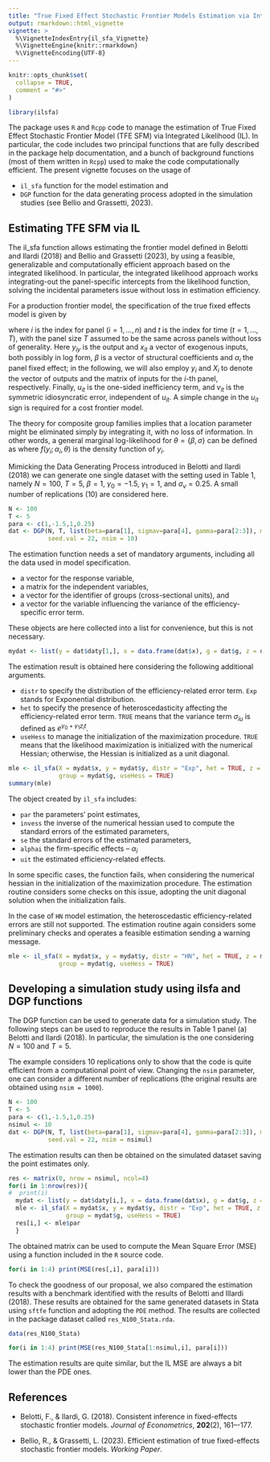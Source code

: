 ```yaml
---
title: "True Fixed Effect Stochastic Frontier Models Estimation via Integrated Likelihood: ilsfa package"
output: rmarkdown::html_vignette
vignette: >
  %\VignetteIndexEntry{il_sfa_Vignette}
  %\VignetteEngine{knitr::rmarkdown}
  %\VignetteEncoding{UTF-8}
---
```


```r
knitr::opts_chunk$set(
  collapse = TRUE,
  comment = "#>"
)
```

```r
library(ilsfa)
```

The package uses `R` and `Rcpp` code to manage the estimation of True Fixed Effect Stochastic Frontier 
Model (TFE SFM) via Integrated Likelihood (IL). In particular, 
the code includes two principal functions that are fully described in the package help documentation, and 
a bunch of background functions (most of them written in `Rcpp`) used to make the code computationally 
efficient. The present vignette focuses on the usage of

- `il_sfa` function for the model estimation and
- `DGP` function for the data generating process adopted in the simulation studies (see Bellio and Grassetti, 2023).

## Estimating TFE SFM via IL

The il_sfa function allows estimating the frontier model defined in Belotti and Ilardi (2018) and 
Bellio and Grassetti (2023), by using a feasible, generalizable and computationally efficient approach 
based on the integrated likelihood. In particular, the integrated likelihood approach works 
integrating-out the panel-specific intercepts from the likelihood function, solving the
incidental parameters issue without loss in estimation efficiency.

For a production frontier model,  the specification of the true fixed effects model is given by

\begin{equation}
\label{spec}
y_{it} =  \alpha_i + x_{it}^\top\beta  - u_{it} + \nu_{it} \, ,
\end{equation}
where $i$ is the index for panel ($i=1,\ldots,n$) and $t$ is the index for time 
($t=1,\ldots,T)$, with the panel size $T$ assumed to be the same across panels without loss of generality. 
Here $y_{iy}$ is the  output and $x_{it}$ a vector of exogenous inputs, both possibly
in log form, 
$\beta$ is a vector of structural coefficients and $\alpha_i$ the panel fixed effect; in the following, we 
will also employ $y_i$ and $X_i$ to denote the vector of outputs and the matrix of 
inputs for the $i$-th panel, respectively.
Finally, $u_{it}$ is the one-sided inefficiency term, and $v_{it}$ is the 
symmetric idiosyncratic error, independent of $u_{it}$. A simple change in the $u_{it}$ sign is required 
for a cost frontier model. 

The theory for composite group families \citep[Chap. 7]{pace1997principles} implies that a location parameter  might be eliminated simply by integrating it, with no loss of information. In other words, a 
general marginal log-likelihood for $\theta = \left\{\beta, \sigma\right\}$ can be defined as
\begin{equation}
\label{inte}
\ell_{\rm M}(\theta) = \sum_{i=1}^n \log \int_{-\infty}^\infty f(y_i;\alpha_i, \theta) d \alpha_ i \, ,
\end{equation}
where $f(y_i;\alpha_i, \theta)$ is the density function of
$y_i$.

Mimicking the Data Generating Process introduced in Belotti and Ilardi (2018) we can generate one single 
dataset with the setting used in Table 1, namely $N=100$, $T=5$, $\beta = 1$, $\gamma_0 = -1.5$,
$\gamma_1 = 1$, and $\sigma_v = 0.25$. A small number of replications (10) are considered here.

```r
N <- 100
T <- 5
para <- c(1,-1.5,1,0.25)
dat <- DGP(N, T, list(beta=para[1], sigmav=para[4], gamma=para[2:3]), model = "Exp",
           seed.val = 22, nsim = 10)
```

The estimation function needs a set of mandatory arguments, including all the data used in model specification. 

- a vector for the response variable,
- a matrix for the independent variables,
- a vector for the identifier of groups (cross-sectional units), and 
- a vector for the variable influencing the variance of the efficiency-specific error term.

These objects are here collected into a list for convenience, but this is not necessary.

```r
mydat <- list(y = dat$daty[1,], x = data.frame(dat$x), g = dat$g, z = dat$datz)
```

The estimation result is obtained here considering the following additional arguments.

- `distr` to specify the distribution of the efficiency-related error term. 
`Exp` stands for Exponential distribution.
- `het` to specify the presence of heteroscedasticity affecting the efficiency-related 
error term. `TRUE` means that the variance term $\sigma_{iu}$ is defined as $e^{\gamma_0 + \gamma_1z_it}$.
- `useHess` to manage the initialization of the maximization procedure. `TRUE` means 
that the likelihood maximization is initialized with the numerical Hessian; otherwise, 
the Hessian is initialized as a unit diagonal.

```r
mle <- il_sfa(X = mydat$x, y = mydat$y, distr = "Exp", het = TRUE, z = mydat$z,
              group = mydat$g, useHess = TRUE)
summary(mle)
```

The object created by `il_sfa` includes:

- `par` the parameters' point estimates,
- `invess` the inverse of the numerical hessian used to compute the standard errors of the estimated parameters,
- `se` the standard errors of the estimated parameters,
- `alphai` the firm-specific effects -- $\alpha_i$
- `uit` the estimated efficiency-related effects.

In some specific cases, the function fails, when considering the numerical hessian in 
the initialization of the maximization procedure. The estimation routine considers 
some checks on this issue, adopting the unit diagonal solution when the initialization 
fails. 

In the case of `HN` model estimation, the heteroscedastic efficiency-related errors 
are still not supported. The estimation routine again considers some preliminary checks 
and operates a feasible estimation sending a warning message. 

```r
mle <- il_sfa(X = mydat$x, y = mydat$y, distr = "HN", het = TRUE, z = mydat$z,
              group = mydat$g, useHess = TRUE)
```

## Developing a simulation study using ilsfa and DGP functions

The DGP function can be used to generate data for a simulation study. 
The following steps can be used to reproduce the results in Table 1 panel (a)
Belotti and Ilardi (2018). In particular, the simulation is the one considering 
$N=100$ and $T=5$. 

The example considers 10 replications only to show that the code is quite efficient from 
a computational point of view. Changing the `nsim` parameter, one can consider a different 
number of replications (the original results are obtained using `nsim = 1000`). 

```r
N <- 100
T <- 5
para <- c(1,-1.5,1,0.25)
nsimul <- 10
dat <- DGP(N, T, list(beta=para[1], sigmav=para[4], gamma=para[2:3]), model = "Exp",
           seed.val = 22, nsim = nsimul)
```

The estimation results can then be obtained on the simulated dataset saving the point estimates only.

```r
res <- matrix(0, nrow = nsimul, ncol=4)
for(i in 1:nrow(res)){
#  print(i)
  mydat <- list(y = dat$daty[i,], x = data.frame(dat$x), g = dat$g, z = dat$datz)
  mle <- il_sfa(X = mydat$x, y = mydat$y, distr = "Exp", het = TRUE, z = mydat$z,
                group = mydat$g, useHess = TRUE)
  res[i,] <- mle$par
  }
```

The obtained matrix can be used to compute the Mean Square Error (MSE) using a function included in the `R` source code.

```r
for(i in 1:4) print(MSE(res[,i], para[i]))
```

To check the goodness of our proposal, we also compared the estimation results with a 
benchmark identified with the results of Belotti and Illardi (2018). These results are 
obtained for the same generated datasets in Stata using `sftfe` function and adopting 
the `PDE` method. The results are collected in the package dataset called `res_N100_Stata.rda`.

```r
data(res_N100_Stata)

for(i in 1:4) print(MSE(res_N100_Stata[1:nsimul,i], para[i]))
```

The estimation results are quite similar, but the IL MSE are always a bit lower than the PDE ones.


## References

- Belotti, F., & Ilardi, G. (2018). Consistent inference in fixed-effects stochastic frontier models. *Journal of Econometrics*, **202**(2), 161–-177.

- Bellio, R., & Grassetti, L. (2023). Efficient estimation of true fixed-effects stochastic frontier models. *Working Paper*.
